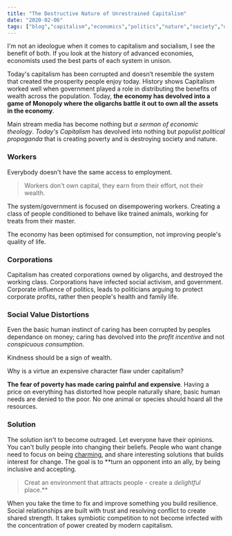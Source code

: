 ```yaml
---
title: "The Destructive Nature of Unrestrained Capitalism"
date: "2020-02-06"
tags: ["blog","capitalism","economics","politics","nature","society","draft"]
---
```

I'm not an ideologue when it comes to capitalism and socialism, I see the benefit of both. If you look at the history of advanced economies, economists used the best parts of each system in unison.

Today's capitalism has been corrupted and doesn’t resemble the system that created the prosperity people enjoy today. History shows Capitalism worked well when government played a role in distributing the benefits of wealth across the population. Today, **the economy has devolved into a game of Monopoly where the oligarchs battle it out to own all the assets in the economy**.

Main stream media has become nothing but *a sermon of economic theology*. *Today's Capitalism* has devolved into nothing but *populist political propaganda* that is creating poverty and is destroying society and nature. 


### Workers

Everybody doesn't have the same access to employment. 

> Workers don't own capital, they earn from their effort, not their wealth.

The system/government is focused on disempowering workers. Creating a class of people conditioned to behave like trained animals, working for treats from their master. 

The economy has been optimised for consumption, not improving people's quality of life.

### Corporations 
Capitalism has created corporations owned by oligarchs, and destroyed the working class. Corporations have infected social activism, and government. Corporate influence of politics, leads to politicians arguing to protect corporate profits, rather then people's health and family life.

### Social Value Distortions
Even the basic human instinct of caring has been corrupted by peoples dependance on money; caring has devolved into the *profit incentive* and not *conspicuous consumption*.

Kindness should be a sign of wealth. 

Why is a virtue an expensive character flaw under capitalism?

**The fear of poverty has made caring painful and expensive**. Having a price on everything has distorted how people naturally share, basic human needs are denied to the poor. No one animal or species should hoard all the resources.

### Solution
The solution isn't to become outraged. Let everyone have their opinions. You can't bully people into changing their beliefs. People who want change need to focus on being [charming](https://areomagazine.com/2017/10/28/how-not-to-de-radicalize-a-twitter-neo-nazi/), and share interesting solutions that builds interest for change. The goal is to **turn an opponent into an ally, by being inclusive and accepting. 

> Creat an environment that attracts people - create a *delightful* place.**

When you take the time to fix and improve something you build resilience. Social relationships are built with trust and resolving conflict to create shared strength. It takes symbiotic competition to not become infected with the concentration of power created by modern capitalism.
